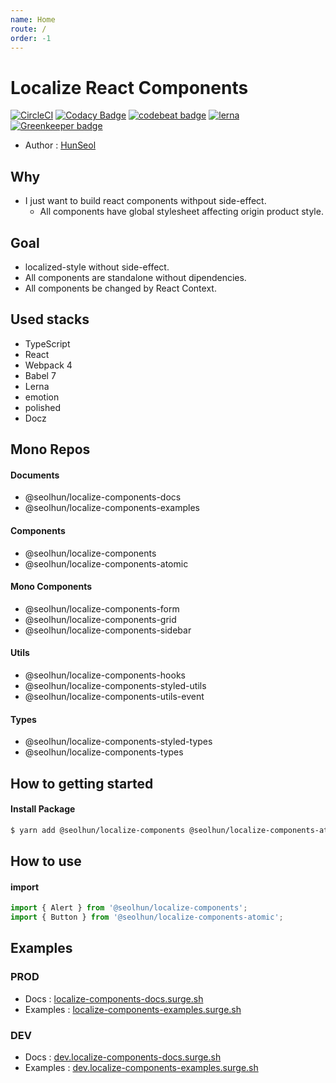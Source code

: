 ```yaml
---
name: Home
route: /
order: -1
---
```


# Localize React Components

[![CircleCI](https://circleci.com/gh/Seolhun/localize-components/tree/master.svg?style=svg)](https://circleci.com/gh/Seolhun/localize-components/tree/master)
[![Codacy Badge](https://api.codacy.com/project/badge/Grade/87c0d9f96fc74d94b60c0c397a6b30c6)](https://www.codacy.com/app/shun10114/localize-components?utm_source=github.com&amp;utm_medium=referral&amp;utm_content=Seolhun/localize-components&amp;utm_campaign=Badge_Grade)
[![codebeat badge](https://codebeat.co/badges/2ab413e3-946a-4719-bb75-07e76851cbba)](https://codebeat.co/projects/github-com-seolhun-localize-components-master)
[![lerna](https://img.shields.io/badge/maintained%20with-lerna-cc00ff.svg)](https://lernajs.io/) [![Greenkeeper badge](https://badges.greenkeeper.io/Seolhun/localize-components.svg)](https://greenkeeper.io/)

- Author : [HunSeol](https://github.com/Seolhun/)

## Why
- I just want to build react components withpout side-effect.
  - All components have global stylesheet affecting origin product style.

## Goal
- localized-style without side-effect.
- All components are standalone without dipendencies.
- All components be changed by React Context.

## Used stacks
- TypeScript
- React
- Webpack 4
- Babel 7
- Lerna
- emotion
- polished
- Docz

## Mono Repos
#### Documents
- @seolhun/localize-components-docs
- @seolhun/localize-components-examples

#### Components
- @seolhun/localize-components
- @seolhun/localize-components-atomic

#### Mono Components
- @seolhun/localize-components-form
- @seolhun/localize-components-grid
- @seolhun/localize-components-sidebar

#### Utils
- @seolhun/localize-components-hooks
- @seolhun/localize-components-styled-utils
- @seolhun/localize-components-utils-event

#### Types
- @seolhun/localize-components-styled-types
- @seolhun/localize-components-types


## How to getting started
#### Install Package
```bash
$ yarn add @seolhun/localize-components @seolhun/localize-components-atomic
```

## How to use
#### import
```js
import { Alert } from '@seolhun/localize-components';
import { Button } from '@seolhun/localize-components-atomic';
```

## Examples
### PROD
- Docs : [localize-components-docs.surge.sh](http://localize-components-docs.surge.sh/#/)
- Examples : [localize-components-examples.surge.sh](http://localize-components-examples.surge.sh/#/)

### DEV
- Docs : [dev.localize-components-docs.surge.sh](http://dev.localize-components-docs.surge.sh/#/)
- Examples : [dev.localize-components-examples.surge.sh](http://dev.localize-components-examples.surge.sh/#/)
